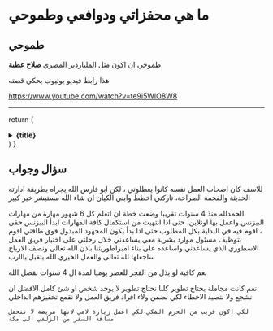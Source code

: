 # ما هي محفزاتي ودوافعي وطموحي

## طموحي 

طموحي ان اكون مثل الملياردير المصري **صلاح عطية**

هذا رابط فيديو يوتيوب يحكي قصته

https://www.youtube.com/watch?v=te9i5WlO8W8 

---



  return (
    <details
      closed
      className="last-of-type:mb-0 rounded-lg bg-neutral-50 dark:bg-neutral-800 p-2 mt-4"
    >
      <summary>
        <strong className="text-lg">{title}</strong>
      </summary>
      <div className="nx-p-2">{children}</div>
    </details>
  )
}

## سؤال وجواب


<FAQBox title="هل صنعت متجر الكتروني او بيزنس كامل من قبل ونجح؟">

  للاسف كان اصحاب العمل نفسه كانوا يعطلوني ، لكن ابو فارس الله يجزاه بطريقة ادارته الحديثة والفخمة الصراحة، تاركني اخطط وابني الكيان ان شاء الله مستبشر خير كبير

</FAQBox>

<FAQBox title="ما هي خبرتك؟ ولماذا ترى نفسك كفؤ لهذا البيزنس؟">
  الحمدلله منذ 4 سنوات تقريبا وضعت خطة ان اتعلم كل 6 شهور مهارة من مهارات البيزنس واعمل بها اونلاين، حتى اذا انتهيت من استكمال كافة المهارات ابدأ البيزنس حقي ، اقوم فيه في البداية بكل المطلوب حتى اذا بدأ يكون المجهود المبذول فوق طاقتي اقوم بتوظيف مسئول موارد بشرية معي يساعدني خلال رحلتي على اختيار فريق العمل الاسطوري الذي يساعدني واساعده على بناء امبراطوريتنا باذن الله تعالى ونصف الارباح ساجعلها لله تعالى والعمل الخيري الله يتقبل يااارب

</FAQBox>

<FAQBox title="هل 4 سنوات كافية لتجميع كل هذه المهارات والخبرة؟">

  نعم كافية لو بذل من الفجر للعصر يوميا لمدة ال 4 سنوات بفضل الله 
  
</FAQBox>



<FAQBox title="على الواتساب قلت ان لدى المؤسسة تسويق الكتروني ممتاز">

  نعم كانت مجاملة يحتاج تطوير كلنا نحتاج تطوير لا يوجد شخص او شئ كامل الافضل ان نشجع ولا نتصيد الاخطاء لكي نضمن ولاء افراد فريق العمل ولا نقمع تحفيزهم الداخلي
</FAQBox>


<FAQBox title="لماذا تركت الزلفي وانت كنت مستمتع بالحياة بها وجئت الى جدة على هذا الراتب الضعيف ">

    لكي اكون قريب من الحرم المكي لكي اعمل زيارة لامي لانها مريضة لا تتحمل مسافة السفر من الزلفي الى مكة


</FAQBox>


